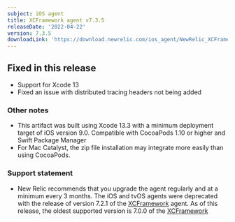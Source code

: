 ```yaml
---
subject: iOS agent
title: XCFramework agent v7.3.5
releaseDate: '2022-04-22'
version: 7.3.5
downloadLink: 'https://download.newrelic.com/ios_agent/NewRelic_XCFramework_Agent_7.3.5.zip'
---
```


## Fixed in this release

* Support for Xcode 13
* Fixed an issue with distributed tracing headers not being added

### Other notes

* This artifact was built using Xcode 13.3 with a minimum deployment target of iOS version 9.0. Compatible with CocoaPods 1.10 or higher and Swift Package Manager
* For Mac Catalyst, the zip file installation may integrate more easily than using CocoaPods.

### Support statement

* New Relic recommends that you upgrade the agent regularly and at a minimum every 3 months. The iOS and tvOS agents were deprecated with the release of version 7.2.1 of the [XCFramework](/docs/release-notes/mobile-release-notes/ios-release-notes/xcframework-agent-700) agent. As of this release, the oldest supported version is 7.0.0 of the [XCFramework](/docs/release-notes/mobile-release-notes/ios-release-notes/ios-agent-700)
